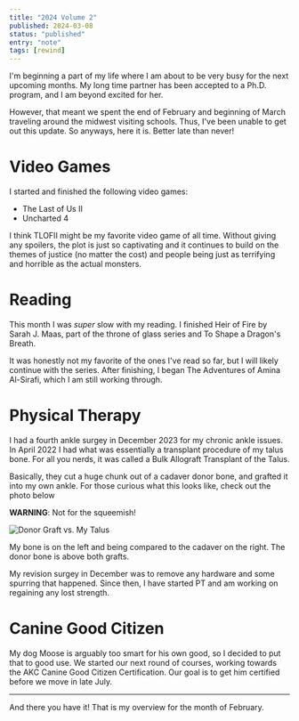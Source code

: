 ```yaml
---
title: "2024 Volume 2"
published: 2024-03-08
status: "published"
entry: "note"
tags: [rewind]
---
```


I'm beginning a part of my life where I am about to be very busy for the next upcoming months. My long time partner has been accepted to a Ph.D. program, and I am beyond excited for her.

However, that meant we spent the end of February and beginning of March traveling around the midwest visiting schools. Thus, I've been unable to get out this update. So anyways, here it is. Better late than never!

# Video Games

I started and finished the following video games:

- The Last of Us II
- Uncharted 4

I think TLOFII might be my favorite video game of all time. Without giving any spoilers, the plot is just so captivating and it continues to build on the themes of justice (no matter the cost) and people being just as terrifying and horrible as the actual monsters.

# Reading

This month I was _super_ slow with my reading. I finished Heir of Fire by Sarah J. Maas, part of the throne of glass series and To Shape a Dragon's Breath.

It was honestly not my favorite of the ones I've read so far, but I will likely continue with the series. After finishing, I began The Adventures of Amina Al-Sirafi, which I am still working through.

# Physical Therapy

I had a fourth ankle surgey in December 2023 for my chronic ankle issues. In April 2022 I had what was essentially a transplant procedure of my talus bone. For all you nerds, it was called a Bulk Allograft Transplant of the Talus.

Basically, they cut a huge chunk out of a cadaver donor bone, and grafted it into my own ankle. For those curious what this looks like, check out the photo below

**WARNING**: Not for the squeemish!

![Donor Graft vs. My Talus](assets/talus.jpeg)

My bone is on the left and being compared to the cadaver on the right. The donor bone is above both grafts.

My revision surgey in December was to remove any hardware and some spurring that happened. Since then, I have started PT and am working on regaining any lost strength.

# Canine Good Citizen

My dog Moose is arguably too smart for his own good, so I decided to put that to good use. We started our next round of courses, working towards the AKC Canine Good Citizen Certification. Our goal is to get him certified before we move in late July.

---

And there you have it! That is my overview for the month of February.
